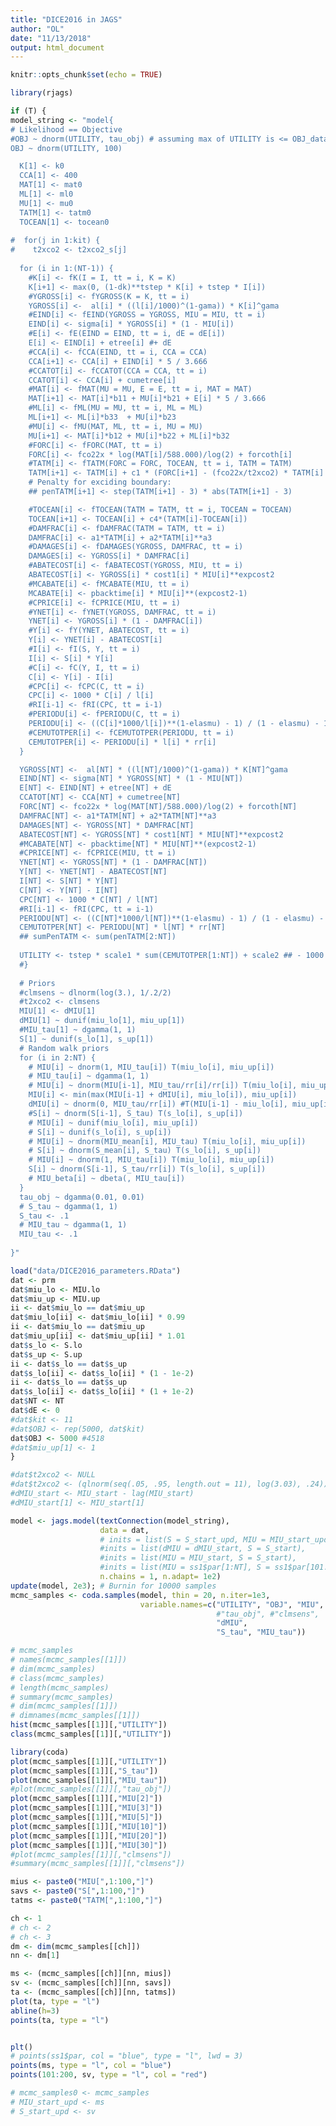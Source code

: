 ```yaml
---
title: "DICE2016 in JAGS"
author: "OL"
date: "11/13/2018"
output: html_document
---
```


```r
knitr::opts_chunk$set(echo = TRUE)
```


```r
library(rjags)

if (T) {
model_string <- "model{
# Likelihood == Objective
#OBJ ~ dnorm(UTILITY, tau_obj) # assuming max of UTILITY is <= OBJ_data
OBJ ~ dnorm(UTILITY, 100) 

  K[1] <- k0
  CCA[1] <- 400
  MAT[1] <- mat0
  ML[1] <- ml0
  MU[1] <- mu0
  TATM[1] <- tatm0
  TOCEAN[1] <- tocean0
  
#  for(j in 1:kit) {
#    t2xco2 <- t2xco2_s[j]
    
  for (i in 1:(NT-1)) {
    #K[i] <- fK(I = I, tt = i, K = K)
    K[i+1] <- max(0, (1-dk)**tstep * K[i] + tstep * I[i])
    #YGROSS[i] <- fYGROSS(K = K, tt = i)
    YGROSS[i] <-  al[i] * ((l[i]/1000)^(1-gama)) * K[i]^gama
    #EIND[i] <- fEIND(YGROSS = YGROSS, MIU = MIU, tt = i)
    EIND[i] <- sigma[i] * YGROSS[i] * (1 - MIU[i]) 
    #E[i] <- fE(EIND = EIND, tt = i, dE = dE[i])
    E[i] <- EIND[i] + etree[i] #+ dE
    #CCA[i] <- fCCA(EIND, tt = i, CCA = CCA)
    CCA[i+1] <- CCA[i] + EIND[i] * 5 / 3.666
    #CCATOT[i] <- fCCATOT(CCA = CCA, tt = i)
    CCATOT[i] <- CCA[i] + cumetree[i]
    #MAT[i] <- fMAT(MU = MU, E = E, tt = i, MAT = MAT)
    MAT[i+1] <- MAT[i]*b11 + MU[i]*b21 + E[i] * 5 / 3.666
    #ML[i] <- fML(MU = MU, tt = i, ML = ML)
    ML[i+1] <- ML[i]*b33  + MU[i]*b23
    #MU[i] <- fMU(MAT, ML, tt = i, MU = MU)
    MU[i+1] <- MAT[i]*b12 + MU[i]*b22 + ML[i]*b32
    #FORC[i] <- fFORC(MAT, tt = i)
    FORC[i] <- fco22x * log(MAT[i]/588.000)/log(2) + forcoth[i]
    #TATM[i] <- fTATM(FORC = FORC, TOCEAN, tt = i, TATM = TATM)
    TATM[i+1] <- TATM[i] + c1 * (FORC[i+1] - (fco22x/t2xco2) * TATM[i] - c3 * (TATM[i] - TOCEAN[i]))
    # Penalty for exciding boundary:
    ## penTATM[i+1] <- step(TATM[i+1] - 3) * abs(TATM[i+1] - 3)

    #TOCEAN[i] <- fTOCEAN(TATM = TATM, tt = i, TOCEAN = TOCEAN) 
    TOCEAN[i+1] <- TOCEAN[i] + c4*(TATM[i]-TOCEAN[i])
    #DAMFRAC[i] <- fDAMFRAC(TATM = TATM, tt = i)
    DAMFRAC[i] <- a1*TATM[i] + a2*TATM[i]**a3
    #DAMAGES[i] <- fDAMAGES(YGROSS, DAMFRAC, tt = i)
    DAMAGES[i] <- YGROSS[i] * DAMFRAC[i]
    #ABATECOST[i] <- fABATECOST(YGROSS, MIU, tt = i)
    ABATECOST[i] <- YGROSS[i] * cost1[i] * MIU[i]**expcost2
    #MCABATE[i] <- fMCABATE(MIU, tt = i) 
    MCABATE[i] <- pbacktime[i] * MIU[i]**(expcost2-1)
    #CPRICE[i] <- fCPRICE(MIU, tt = i)
    #YNET[i] <- fYNET(YGROSS, DAMFRAC, tt = i)
    YNET[i] <- YGROSS[i] * (1 - DAMFRAC[i])
    #Y[i] <- fY(YNET, ABATECOST, tt = i)
    Y[i] <- YNET[i] - ABATECOST[i]
    #I[i] <- fI(S, Y, tt = i)
    I[i] <- S[i] * Y[i]
    #C[i] <- fC(Y, I, tt = i)
    C[i] <- Y[i] - I[i]
    #CPC[i] <- fCPC(C, tt = i)
    CPC[i] <- 1000 * C[i] / l[i]
    #RI[i-1] <- fRI(CPC, tt = i-1)
    #PERIODU[i] <- fPERIODU(C, tt = i)
    PERIODU[i] <- ((C[i]*1000/l[i])**(1-elasmu) - 1) / (1 - elasmu) - 1
    #CEMUTOTPER[i] <- fCEMUTOTPER(PERIODU, tt = i)
    CEMUTOTPER[i] <- PERIODU[i] * l[i] * rr[i]
  }

  YGROSS[NT] <-  al[NT] * ((l[NT]/1000)^(1-gama)) * K[NT]^gama
  EIND[NT] <- sigma[NT] * YGROSS[NT] * (1 - MIU[NT]) 
  E[NT] <- EIND[NT] + etree[NT] + dE
  CCATOT[NT] <- CCA[NT] + cumetree[NT]
  FORC[NT] <- fco22x * log(MAT[NT]/588.000)/log(2) + forcoth[NT]
  DAMFRAC[NT] <- a1*TATM[NT] + a2*TATM[NT]**a3
  DAMAGES[NT] <- YGROSS[NT] * DAMFRAC[NT]
  ABATECOST[NT] <- YGROSS[NT] * cost1[NT] * MIU[NT]**expcost2
  #MCABATE[NT] <- pbacktime[NT] * MIU[NT]**(expcost2-1)
  #CPRICE[NT] <- fCPRICE(MIU, tt = i)
  YNET[NT] <- YGROSS[NT] * (1 - DAMFRAC[NT])
  Y[NT] <- YNET[NT] - ABATECOST[NT]
  I[NT] <- S[NT] * Y[NT]
  C[NT] <- Y[NT] - I[NT]
  CPC[NT] <- 1000 * C[NT] / l[NT]
  #RI[i-1] <- fRI(CPC, tt = i-1)
  PERIODU[NT] <- ((C[NT]*1000/l[NT])**(1-elasmu) - 1) / (1 - elasmu) - 1
  CEMUTOTPER[NT] <- PERIODU[NT] * l[NT] * rr[NT]
  ## sumPenTATM <- sum(penTATM[2:NT])
  
  UTILITY <- tstep * scale1 * sum(CEMUTOTPER[1:NT]) + scale2 ## - 1000 * sumPenTATM
  #}
  
  # Priors
  #clmsens ~ dlnorm(log(3.), 1/.2/2)
  #t2xco2 <- clmsens
  MIU[1] <- dMIU[1]
  dMIU[1] ~ dunif(miu_lo[1], miu_up[1])
  #MIU_tau[1] ~ dgamma(1, 1)
  S[1] ~ dunif(s_lo[1], s_up[1])
  # Random walk priors
  for (i in 2:NT) {
    # MIU[i] ~ dnorm(1, MIU_tau[i]) T(miu_lo[i], miu_up[i])
    # MIU_tau[i] ~ dgamma(1, 1)
    # MIU[i] ~ dnorm(MIU[i-1], MIU_tau/rr[i]/rr[i]) T(miu_lo[i], miu_up[i])
    MIU[i] <- min(max(MIU[i-1] + dMIU[i], miu_lo[i]), miu_up[i])
    dMIU[i] ~ dnorm(0, MIU_tau/rr[i]) #T(MIU[i-1] - miu_lo[i], miu_up[i] - MIU[i-1])
    #S[i] ~ dnorm(S[i-1], S_tau) T(s_lo[i], s_up[i])
    # MIU[i] ~ dunif(miu_lo[i], miu_up[i])
    # S[i] ~ dunif(s_lo[i], s_up[i])
    # MIU[i] ~ dnorm(MIU_mean[i], MIU_tau) T(miu_lo[i], miu_up[i])
    # S[i] ~ dnorm(S_mean[i], S_tau) T(s_lo[i], s_up[i])
    # MIU[i] ~ dnorm(1, MIU_tau[i]) T(miu_lo[i], miu_up[i])
    S[i] ~ dnorm(S[i-1], S_tau/rr[i]) T(s_lo[i], s_up[i])
    # MIU_beta[i] ~ dbeta(, MIU_tau[i])
  }
  tau_obj ~ dgamma(0.01, 0.01)
  # S_tau ~ dgamma(1, 1)
  S_tau <- .1
  # MIU_tau ~ dgamma(1, 1)
  MIU_tau <- .1
  
}"

load("data/DICE2016_parameters.RData")
dat <- prm
dat$miu_lo <- MIU.lo 
dat$miu_up <- MIU.up
ii <- dat$miu_lo == dat$miu_up
dat$miu_lo[ii] <- dat$miu_lo[ii] * 0.99
ii <- dat$miu_lo == dat$miu_up
dat$miu_up[ii] <- dat$miu_up[ii] * 1.01
dat$s_lo <- S.lo 
dat$s_up <- S.up
ii <- dat$s_lo == dat$s_up
dat$s_lo[ii] <- dat$s_lo[ii] * (1 - 1e-2)
ii <- dat$s_lo == dat$s_up
dat$s_lo[ii] <- dat$s_lo[ii] * (1 + 1e-2)
dat$NT <- NT
dat$dE <- 0
#dat$kit <- 11
#dat$OBJ <- rep(5000, dat$kit) 
dat$OBJ <- 5000 #4518
#dat$miu_up[1] <- 1
}

#dat$t2xco2 <- NULL
#dat$t2xco2 <- (qlnorm(seq(.05, .95, length.out = 11), log(3.03), .24))
#dMIU_start <- MIU_start - lag(MIU_start)
#dMIU_start[1] <- MIU_start[1]

model <- jags.model(textConnection(model_string), 
                    data = dat, 
                    # inits = list(S = S_start_upd, MIU = MIU_start_upd),
                    #inits = list(dMIU = dMIU_start, S = S_start),
                    #inits = list(MIU = MIU_start, S = S_start),
                    #inits = list(MIU = ss1$par[1:NT], S = ss1$par[101:200]),
                    n.chains = 1, n.adapt= 1e2)
update(model, 2e3); # Burnin for 10000 samples
mcmc_samples <- coda.samples(model, thin = 20, n.iter=1e3,
                             variable.names=c("UTILITY", "OBJ", "MIU", "S", "TATM",
                                              #"tau_obj", #"clmsens",
                                              "dMIU",
                                              "S_tau", "MIU_tau"))

# mcmc_samples
# names(mcmc_samples[[1]])
# dim(mcmc_samples)
# class(mcmc_samples)
# length(mcmc_samples)
# summary(mcmc_samples)
# dim(mcmc_samples[[1]])
# dimnames(mcmc_samples[[1]])
hist(mcmc_samples[[1]][,"UTILITY"])
class(mcmc_samples[[1]][,"UTILITY"])

library(coda)
plot(mcmc_samples[[1]][,"UTILITY"])
plot(mcmc_samples[[1]][,"S_tau"])
plot(mcmc_samples[[1]][,"MIU_tau"])
#plot(mcmc_samples[[1]][,"tau_obj"])
plot(mcmc_samples[[1]][,"MIU[2]"])
plot(mcmc_samples[[1]][,"MIU[3]"])
plot(mcmc_samples[[1]][,"MIU[5]"])
plot(mcmc_samples[[1]][,"MIU[10]"])
plot(mcmc_samples[[1]][,"MIU[20]"])
plot(mcmc_samples[[1]][,"MIU[30]"])
#plot(mcmc_samples[[1]][,"clmsens"])
#summary(mcmc_samples[[1]][,"clmsens"])

mius <- paste0("MIU[",1:100,"]")
savs <- paste0("S[",1:100,"]")
tatms <- paste0("TATM[",1:100,"]")

ch <- 1
# ch <- 2
# ch <- 3
dm <- dim(mcmc_samples[[ch]])
nn <- dm[1]

ms <- (mcmc_samples[[ch]][nn, mius])
sv <- (mcmc_samples[[ch]][nn, savs])
ta <- (mcmc_samples[[ch]][nn, tatms])
plot(ta, type = "l")
abline(h=3)
points(ta, type = "l")


plt()
# points(ss1$par, col = "blue", type = "l", lwd = 3)
points(ms, type = "l", col = "blue")
points(101:200, sv, type = "l", col = "red")

# mcmc_samples0 <- mcmc_samples
# MIU_start_upd <- ms
# S_start_upd <- sv

```

